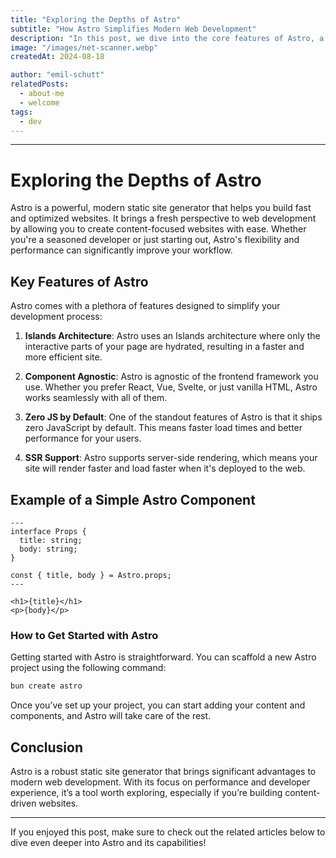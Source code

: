 ```yaml
---
title: "Exploring the Depths of Astro"
subtitle: "How Astro Simplifies Modern Web Development"
description: "In this post, we dive into the core features of Astro, a powerful static site generator, and explore how it can enhance your web development workflow."
image: "/images/net-scanner.webp"
createdAt: 2024-08-18

author: "emil-schutt"
relatedPosts:
  - about-me
  - welcome
tags:
  - dev
---
```


---



# Exploring the Depths of Astro

Astro is a powerful, modern static site generator that helps you build fast and optimized websites. It brings a fresh perspective to web development by allowing you to create content-focused websites with ease. Whether you're a seasoned developer or just starting out, Astro's flexibility and performance can significantly improve your workflow.

## Key Features of Astro

Astro comes with a plethora of features designed to simplify your development process:

1. **Islands Architecture**: Astro uses an Islands architecture where only the interactive parts of your page are hydrated, resulting in a faster and more efficient site.

2. **Component Agnostic**: Astro is agnostic of the frontend framework you use. Whether you prefer React, Vue, Svelte, or just vanilla HTML, Astro works seamlessly with all of them.

3. **Zero JS by Default**: One of the standout features of Astro is that it ships zero JavaScript by default. This means faster load times and better performance for your users.

4. **SSR Support**: Astro supports server-side rendering, which means your site will render faster and load faster when it's deployed to the web.

## Example of a Simple Astro Component

```astro
---
interface Props {
  title: string;
  body: string;
}

const { title, body } = Astro.props;
---

<h1>{title}</h1>
<p>{body}</p>
```

### How to Get Started with Astro

Getting started with Astro is straightforward. You can scaffold a new Astro project using the following command:

```bash
bun create astro
```

Once you’ve set up your project, you can start adding your content and components, and Astro will take care of the rest.

## Conclusion

Astro is a robust static site generator that brings significant advantages to modern web development. With its focus on performance and developer experience, it’s a tool worth exploring, especially if you’re building content-driven websites.

---

If you enjoyed this post, make sure to check out the related articles below to dive even deeper into Astro and its capabilities!
